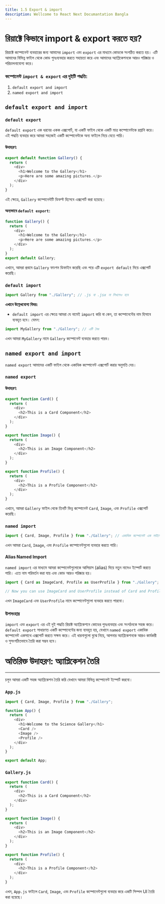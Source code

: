 ```yaml
---
title: 1.5 Export & import
description: Wellcome to React Next Documantation Bangla
---
```


## <h1 className="bg-gradient-to-r from-blue-500 to-purple-500 inline-block text-transparent bg-clip-text text-3xl">রিয়াক্টে কিভাবে import & export করতে হয়?</h1>

রিয়াক্টে কম্পোনেন্ট ব্যবহারের জন্য আমাদের `import` এবং `export` এর মাধ্যমে কোডকে সংগঠিত করতে হয়। এটি আমাদের বিভিন্ন ফাইল থেকে কোড পুনঃব্যবহার করতে সহায়তা করে এবং আমাদের অ্যাপ্লিকেশনকে আরও পরিষ্কার ও পরিচালনাযোগ্য করে।

### কম্পোনেন্ট `import & export` এর দুইটি পদ্ধতি:

1. `default export and import`
2. `named export and import`

## `default export and import`

### `default export`

`default export` এক ধরনের একক এক্সপোর্ট, যা একটি ফাইল থেকে একটি মাত্র কম্পোনেন্টকে রপ্তানি করে। এই পদ্ধতি ব্যবহার করে আমরা সহজেই একটি কম্পোনেন্টকে অন্য ফাইলে নিয়ে যেতে পারি।

#### উদাহরণ:

```javascript showLineNumbers filename="Gallery.js"
export default function Gallery() {
  return (
    <div>
      <h1>Welcome to the Gallery</h1>
      <p>Here are some amazing pictures.</p>
    </div>
  );
}
```

এই ক্ষেত্রে, `Gallery` কম্পোনেন্টটি ডিফল্ট হিসেবে এক্সপোর্ট করা হয়েছে।

#### অন্যভাবে `default export`:

```javascript showLineNumbers filename="Gallery.js"
function Gallery() {
  return (
    <div>
      <h1>Welcome to the Gallery</h1>
      <p>Here are some amazing pictures.</p>
    </div>
  );
}
export default Gallery;
```

এখানে, আমরা প্রথমে `Gallery` ফাংশন ডিফাইন করেছি এবং পরে এটি `export default` দিয়ে এক্সপোর্ট করেছি।

### `default import`

```javascript showLineNumbers filename="App.js"
import Gallery from "./Gallery"; // .js বা .jsx না লিখলেও হবে
```

**এখানে উল্লেখযোগ্য বিষয়:**

- `default import` এর ক্ষেত্রে আমরা যে নামেই `import` করি না কেন, তা কম্পোনেন্টের নাম হিসাবে ব্যবহৃত হবে। যেমন:

```javascript showLineNumbers filename="App.js"
import MyGallery from "./Gallery"; // এটি বৈধ
```

এখন আমরা `MyGallery` নামে `Gallery` কম্পোনেন্ট ব্যবহার করতে পারব।

## `named export and import`

`named export` আমাদের একটি ফাইল থেকে একাধিক কম্পোনেন্ট এক্সপোর্ট করার অনুমতি দেয়।

### `named export`

#### উদাহরণ:

```javascript showLineNumbers filename="Gallery.js"
export function Card() {
  return (
    <div>
      <h2>This is a Card Component</h2>
    </div>
  );
}

export function Image() {
  return (
    <div>
      <h2>This is an Image Component</h2>
    </div>
  );
}

export function Profile() {
  return (
    <div>
      <h2>This is a Profile Component</h2>
    </div>
  );
}
```

এখানে, আমরা `Gallery` ফাইল থেকে তিনটি ভিন্ন কম্পোনেন্ট `Card`, `Image`, এবং `Profile` এক্সপোর্ট করেছি।

### `named import`

```javascript showLineNumbers filename="App.js"
import { Card, Image, Profile } from "./Gallery"; // একাধিক কম্পোনেন্ট এক লাইনে ইম্পোর্ট
```

এখন আমরা `Card`, `Image`, এবং `Profile` কম্পোনেন্টগুলো ব্যবহার করতে পারি।

#### Alias Named Import

`named import` এর মাধ্যমে আমরা কম্পোনেন্টগুলোকে আলিয়াস (alias) দিয়ে নতুন নামেও ইম্পোর্ট করতে পারি। এতে নাম পরিবর্তন করা যায় এবং কোড আরও পরিষ্কার হয়।

```javascript showLineNumbers filename="App.js"
import { Card as ImageCard, Profile as UserProfile } from "./Gallery";

// Now you can use ImageCard and UserProfile instead of Card and Profile
```

এখন `ImageCard` এবং `UserProfile` নামে কম্পোনেন্টগুলো ব্যবহার করতে পারবো।

### উপসংহার

`import` এবং `export` এর এই দুই পদ্ধতি রিয়াক্ট অ্যাপ্লিকেশনে কোডের পুনঃব্যবহার এবং সংগঠনকে সহজ করে। `default export` সাধারণত একটি কম্পোনেন্টের জন্য ব্যবহৃত হয়, যেখানে `named export` একাধিক কম্পোনেন্ট একসাথে এক্সপোর্ট করতে সক্ষম করে। এই ধারনাগুলো বুঝে নিয়ে, আপনার অ্যাপ্লিকেশনকে আরও কার্যকরী ও সুসংগঠিতভাবে তৈরি করা সম্ভব হবে।

## <h1 className="bg-gradient-to-r from-blue-500 to-purple-500 inline-block text-transparent bg-clip-text text-3xl pt-2">অতিরিক্ত উদাহরণ: অ্যাপ্লিকেশন তৈরি</h1>

---

চলুন আমরা একটি সহজ অ্যাপ্লিকেশন তৈরি করি যেখানে আমরা বিভিন্ন কম্পোনেন্ট ইম্পোর্ট করবো।

### `App.js`

```javascript showLineNumbers filename="App.js"
import { Card, Image, Profile } from "./Gallery";

function App() {
  return (
    <div>
      <h1>Welcome to the Science Gallery</h1>
      <Card />
      <Image />
      <Profile />
    </div>
  );
}

export default App;
```

### `Gallery.js`

```javascript showLineNumbers filename="Gallery.js"
export function Card() {
  return (
    <div>
      <h2>This is a Card Component</h2>
    </div>
  );
}

export function Image() {
  return (
    <div>
      <h2>This is an Image Component</h2>
    </div>
  );
}

export function Profile() {
  return (
    <div>
      <h2>This is a Profile Component</h2>
    </div>
  );
}
```

এখন, `App.js` ফাইলে `Card`, `Image`, এবং `Profile` কম্পোনেন্টগুলো ব্যবহার করে একটি সিম্পল UI তৈরি করা হয়েছে।
